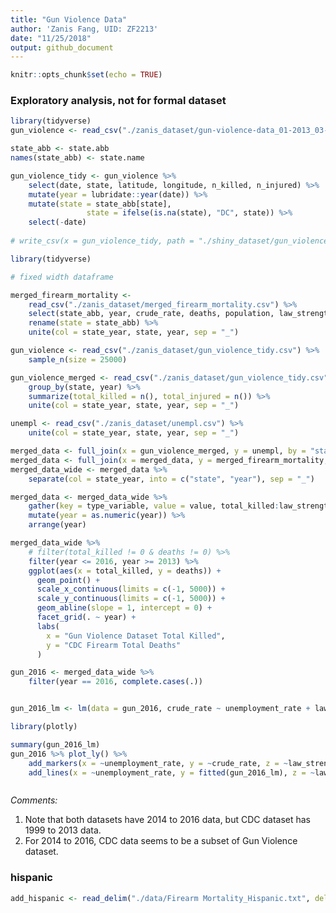 ```yaml
---
title: "Gun Violence Data"
author: 'Zanis Fang, UID: ZF2213'
date: "11/25/2018"
output: github_document
---
```


```r
knitr::opts_chunk$set(echo = TRUE)
```

### Exploratory analysis, not for formal dataset

```r

library(tidyverse)
gun_violence <- read_csv("./zanis_dataset/gun-violence-data_01-2013_03-2018.csv")

state_abb <- state.abb
names(state_abb) <- state.name

gun_violence_tidy <- gun_violence %>% 
	select(date, state, latitude, longitude, n_killed, n_injured) %>% 
	mutate(year = lubridate::year(date)) %>% 
	mutate(state = state_abb[state],
				 state = ifelse(is.na(state), "DC", state)) %>% 
	select(-date)
	
# write_csv(x = gun_violence_tidy, path = "./shiny_dataset/gun_violence_tidy.csv")

```


```r
library(tidyverse)

# fixed width dataframe

merged_firearm_mortality <-
	read_csv("./zanis_dataset/merged_firearm_mortality.csv") %>%
	select(state_abb, year, crude_rate, deaths, population, law_strength) %>%
	rename(state = state_abb) %>% 
	unite(col = state_year, state, year, sep = "_")

gun_violence <- read_csv("./zanis_dataset/gun_violence_tidy.csv") %>% 
	sample_n(size = 25000)

gun_violence_merged <- read_csv("./zanis_dataset/gun_violence_tidy.csv") %>%
	group_by(state, year) %>%
	summarize(total_killed = n(), total_injured = n()) %>% 
	unite(col = state_year, state, year, sep = "_")

unempl <- read_csv("./zanis_dataset/unempl.csv") %>% 
	unite(col = state_year, state, year, sep = "_")

merged_data <- full_join(x = gun_violence_merged, y = unempl, by = "state_year")
merged_data <- full_join(x = merged_data, y = merged_firearm_mortality, by = "state_year")
merged_data_wide <- merged_data %>% 
	separate(col = state_year, into = c("state", "year"), sep = "_")

merged_data <- merged_data_wide %>% 
	gather(key = type_variable, value = value, total_killed:law_strength) %>% 
	mutate(year = as.numeric(year)) %>% 
	arrange(year)

merged_data_wide %>%
	# filter(total_killed != 0 & deaths != 0) %>% 
	filter(year <= 2016, year >= 2013) %>% 
	ggplot(aes(x = total_killed, y = deaths)) +
	  geom_point() +
	  scale_x_continuous(limits = c(-1, 5000)) +
	  scale_y_continuous(limits = c(-1, 5000)) +
	  geom_abline(slope = 1, intercept = 0) +
	  facet_grid(. ~ year) +
	  labs(
	  	x = "Gun Violence Dataset Total Killed",
	  	y = "CDC Firearm Total Deaths"
	  )

gun_2016 <- merged_data_wide %>% 
	filter(year == 2016, complete.cases(.))


gun_2016_lm <- lm(data = gun_2016, crude_rate ~ unemployment_rate + law_strength + population)

library(plotly)

summary(gun_2016_lm)
gun_2016 %>% plot_ly() %>% 
	add_markers(x = ~unemployment_rate, y = ~crude_rate, z = ~law_strength) %>% 
	add_lines(x = ~unemployment_rate, y = fitted(gun_2016_lm), z = ~law_strength)



```

*Comments:*

1. Note that both datasets have 2014 to 2016 data, but CDC dataset has 1999 to 2013 data.
2. For 2014 to 2016, CDC data seems to be a subset of Gun Violence dataset.


### hispanic

```r
add_hispanic <- read_delim("./data/Firearm Mortality_Hispanic.txt", delim = "\t") %>% janitor::clean_names()
```

